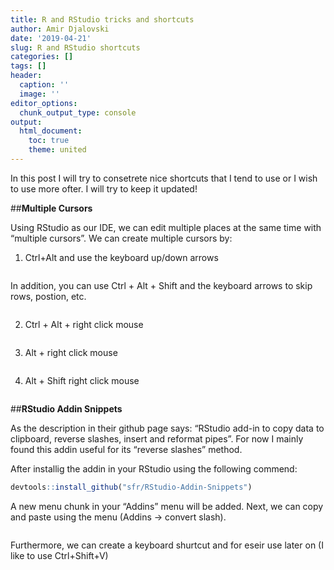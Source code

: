 ```yaml
---
title: R and RStudio tricks and shortcuts
author: Amir Djalovski
date: '2019-04-21'
slug: R and RStudio shortcuts
categories: []
tags: []
header:
  caption: ''
  image: ''
editor_options: 
  chunk_output_type: console
output:
  html_document:
    toc: true
    theme: united
---
```


In this post I will try to consetrete nice shortcuts that I tend to use or I wish to use more ofter. I will try to keep it updated! 


##**Multiple Cursors**

Using RStudio as our IDE, we can edit multiple places at the same time with "multiple cursors". 
We can create multiple cursors by: 

1. Ctrl+Alt and use the keyboard up/down arrows

```r

```

In addition, you can use Ctrl + Alt + Shift and the keyboard arrows to skip rows, postion, etc.
```r

```

2. Ctrl + Alt + right click mouse

```r

```

3. Alt  + right click mouse

```r

```

4. Alt  + Shift right click mouse

```r

```


##**RStudio Addin Snippets**

As the description in their github page says: "RStudio add-in to copy data to clipboard, reverse slashes, insert and reformat pipes". 
For now I mainly found this addin useful for its "reverse slashes" method. 

After installig the addin in your RStudio using the following commend: 
```r
devtools::install_github("sfr/RStudio-Addin-Snippets")
```

A new menu chunk in your "Addins" menu will be added. Next, we can copy and paste using the menu (Addins -> convert slash). 
```r

```


Furthermore, we can create a keyboard shurtcut and for eseir use later on (I like to use Ctrl+Shift+V)
```r

```








